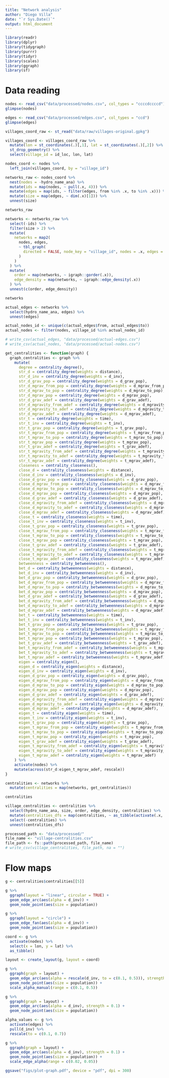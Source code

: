 ```yaml
---
title: "Network analysis"
author: "Diego Villa"
date: "`r Sys.Date()`"
output: html_document
---
```


```r
library(readr)
library(dplyr)
library(tidygraph)
library(purrr)
library(tidyr)
library(scales)
library(ggraph)
library(sf)
```

# Data reading

```r
nodes <- read_csv("data/processed/nodes.csv", col_types = "ccccdccccd")
glimpse(nodes)
```

```r
edges <- read_csv("data/processed/edges.csv", col_types = "ccd")
glimpse(edges)
```

```r
villages_coord_raw <- st_read("data/raw/villages-original.gpkg")

villages_coord <- villages_coord_raw %>% 
  mutate(lon = st_coordinates(.)[,1], lat = st_coordinates(.)[,2]) %>% 
  st_drop_geometry() %>% 
  select(village_id = id_loc, lon, lat)

nodes_coord <- nodes %>% 
  left_join(villages_coord, by = "village_id")
```

```r
networks_raw <- nodes_coord %>% 
  nest(nodes = -hydro_name_ana) %>% 
  mutate(ids = map(nodes, ~ pull(.x, 4))) %>% 
  mutate(edges = map(ids, ~ filter(edges, from %in% .x, to %in% .x))) %>% 
  mutate(size = map(edges, ~ dim(.x)[1])) %>% 
  unnest(size)
```

```r
networks_raw
```

```r
networks <- networks_raw %>% 
  select(-ids) %>% 
  filter(size > 2) %>% 
  mutate(
    networks = map2(
      nodes, edges, 
      ~ tbl_graph(
        directed = FALSE, node_key = "village_id", nodes = .x, edges = .y
      )
    )
  ) %>% 
  mutate(
    order = map(networks, ~ igraph::gorder(.x)),
    edge_density = map(networks, ~ igraph::edge_density(.x))
  ) %>% 
  unnest(c(order, edge_density))
```

```r
networks
```

```r
actual_edges <- networks %>% 
  select(hydro_name_ana, edges) %>% 
  unnest(edges)
```

```r
actual_nodes_id <- unique(c(actual_edges$from, actual_edges$to))
actual_nodes <- filter(nodes, village_id %in% actual_nodes_id)
```

```r
# write_csv(actual_edges, "data/processed/actual-edges.csv")
# write_csv(actual_nodes, "data/processed/actual-nodes.csv")
```

```r
get_centralities <- function(graph) {
  graph_centralities <- graph %>% 
    mutate(
      degree = centrality_degree(),
      str_d = centrality_degree(weights = distance),
      str_d_inv = centrality_degree(weights = d_inv),
      str_d_grav_pop = centrality_degree(weights = d_grav_pop),
      str_d_mgrav_from_pop = centrality_degree(weights = d_mgrav_from_pop),
      str_d_mgrav_to_pop = centrality_degree(weights = d_mgrav_to_pop),
      str_d_mgrav_pop = centrality_degree(weights = d_mgrav_pop),
      str_d_grav_adef = centrality_degree(weights = d_grav_adef),
      str_d_mgravity_from_adef = centrality_degree(weights = d_mgravity_from_adef),
      str_d_mgravity_to_adef = centrality_degree(weights = d_mgravity_to_adef),
      str_d_mgrav_adef = centrality_degree(weights = d_mgrav_adef),
      str_t = centrality_degree(weights = time),
      str_t_inv = centrality_degree(weights = t_inv),
      str_t_grav_pop = centrality_degree(weights = t_grav_pop),
      str_t_mgrav_from_pop = centrality_degree(weights = t_mgrav_from_pop),
      str_t_mgrav_to_pop = centrality_degree(weights = t_mgrav_to_pop),
      str_t_mgrav_pop = centrality_degree(weights = t_mgrav_pop),
      str_t_grav_adef = centrality_degree(weights = t_grav_adef),
      str_t_mgravity_from_adef = centrality_degree(weights = t_mgravity_from_adef),
      str_t_mgravity_to_adef = centrality_degree(weights = t_mgravity_to_adef),
      str_t_mgrav_adef = centrality_degree(weights = t_mgrav_adef),
      closeness = centrality_closeness(),
      close_d = centrality_closeness(weights = distance),
      close_d_inv = centrality_closeness(weights = d_inv),
      close_d_grav_pop = centrality_closeness(weights = d_grav_pop),
      close_d_mgrav_from_pop = centrality_closeness(weights = d_mgrav_from_pop),
      close_d_mgrav_to_pop = centrality_closeness(weights = d_mgrav_to_pop),
      close_d_mgrav_pop = centrality_closeness(weights = d_mgrav_pop),
      close_d_grav_adef = centrality_closeness(weights = d_grav_adef),
      close_d_mgravity_from_adef = centrality_closeness(weights = d_mgravity_from_adef),
      close_d_mgravity_to_adef = centrality_closeness(weights = d_mgravity_to_adef),
      close_d_mgrav_adef = centrality_closeness(weights = d_mgrav_adef),
      close_t = centrality_closeness(weights = time),
      close_t_inv = centrality_closeness(weights = t_inv),
      close_t_grav_pop = centrality_closeness(weights = t_grav_pop),
      close_t_mgrav_from_pop = centrality_closeness(weights = t_mgrav_from_pop),
      close_t_mgrav_to_pop = centrality_closeness(weights = t_mgrav_to_pop),
      close_t_mgrav_pop = centrality_closeness(weights = t_mgrav_pop),
      close_t_grav_adef = centrality_closeness(weights = t_grav_adef),
      close_t_mgravity_from_adef = centrality_closeness(weights = t_mgravity_from_adef),
      close_t_mgravity_to_adef = centrality_closeness(weights = t_mgravity_to_adef),
      close_t_mgrav_adef = centrality_closeness(weights = t_mgrav_adef),
      betweenness = centrality_betweenness(),
      bet_d = centrality_betweenness(weights = distance),
      bet_d_inv = centrality_betweenness(weights = d_inv),
      bet_d_grav_pop = centrality_betweenness(weights = d_grav_pop),
      bet_d_mgrav_from_pop = centrality_betweenness(weights = d_mgrav_from_pop),
      bet_d_mgrav_to_pop = centrality_betweenness(weights = d_mgrav_to_pop),
      bet_d_mgrav_pop = centrality_betweenness(weights = d_mgrav_pop),
      bet_d_grav_adef = centrality_betweenness(weights = d_grav_adef),
      bet_d_mgravity_from_adef = centrality_betweenness(weights = d_mgravity_from_adef),
      bet_d_mgravity_to_adef = centrality_betweenness(weights = d_mgravity_to_adef),
      bet_d_mgrav_adef = centrality_betweenness(weights = d_mgrav_adef),
      bet_t = centrality_betweenness(weights = time),
      bet_t_inv = centrality_betweenness(weights = t_inv),
      bet_t_grav_pop = centrality_betweenness(weights = t_grav_pop),
      bet_t_mgrav_from_pop = centrality_betweenness(weights = t_mgrav_from_pop),
      bet_t_mgrav_to_pop = centrality_betweenness(weights = t_mgrav_to_pop),
      bet_t_mgrav_pop = centrality_betweenness(weights = t_mgrav_pop),
      bet_t_grav_adef = centrality_betweenness(weights = t_grav_adef),
      bet_t_mgravity_from_adef = centrality_betweenness(weights = t_mgravity_from_adef),
      bet_t_mgravity_to_adef = centrality_betweenness(weights = t_mgravity_to_adef),
      bet_t_mgrav_adef = centrality_betweenness(weights = t_mgrav_adef),
      eigen = centrality_eigen(),
      eigen_d = centrality_eigen(weights = distance),
      eigen_d_inv = centrality_eigen(weights = d_inv),
      eigen_d_grav_pop = centrality_eigen(weights = d_grav_pop),
      eigen_d_mgrav_from_pop = centrality_eigen(weights = d_mgrav_from_pop),
      eigen_d_mgrav_to_pop = centrality_eigen(weights = d_mgrav_to_pop),
      eigen_d_mgrav_pop = centrality_eigen(weights = d_mgrav_pop),
      eigen_d_grav_adef = centrality_eigen(weights = d_grav_adef),
      eigen_d_mgravity_from_adef = centrality_eigen(weights = d_mgravity_from_adef),
      eigen_d_mgravity_to_adef = centrality_eigen(weights = d_mgravity_to_adef),
      eigen_d_mgrav_adef = centrality_eigen(weights = d_mgrav_adef),
      eigen_t = centrality_eigen(weights = time),
      eigen_t_inv = centrality_eigen(weights = t_inv),
      eigen_t_grav_pop = centrality_eigen(weights = t_grav_pop),
      eigen_t_mgrav_from_pop = centrality_eigen(weights = t_mgrav_from_pop),
      eigen_t_mgrav_to_pop = centrality_eigen(weights = t_mgrav_to_pop),
      eigen_t_mgrav_pop = centrality_eigen(weights = t_mgrav_pop),
      eigen_t_grav_adef = centrality_eigen(weights = t_grav_adef),
      eigen_t_mgravity_from_adef = centrality_eigen(weights = t_mgravity_from_adef),
      eigen_t_mgravity_to_adef = centrality_eigen(weights = t_mgravity_to_adef),
      eigen_t_mgrav_adef = centrality_eigen(weights = t_mgrav_adef)
    ) %>% 
    activate(nodes) %>% 
    mutate(across(str_d:eigen_t_mgrav_adef, rescale))
}
```

```r
centralities <- networks %>% 
  mutate(centralities = map(networks, get_centralities))
```

```r
centralities
```

```r
village_centralities <- centralities %>% 
  select(hydro_name_ana, size, order, edge_density, centralities) %>% 
  mutate(centralities_dfs = map(centralities, ~ as_tibble(activate(.x, nodes)))) %>% 
  select(-centralities) %>% 
  unnest(centralities_dfs)
```

```r
processed_path <- "data/processed/"
file_name <- "village-centralities.csv"
file_path <- fs::path(processed_path, file_name)
# write_csv(village_centralities, file_path, na = "")
```

# Flow maps

```r
g <- centralities$centralities[[5]]
```

```r
g %>% 
  ggraph(layout = "linear", circular = TRUE) +
  geom_edge_arc(aes(alpha = d_inv)) + 
  geom_node_point(aes(size = population))
```

```r
g %>% 
  ggraph(layout = "circle") +
  geom_edge_fan(aes(alpha = d_inv)) + 
  geom_node_point(aes(size = population))
```

```r
coord <- g %>% 
  activate(nodes) %>% 
  select(x = lon, y = lat) %>% 
  as_tibble()
```


```r
layout <- create_layout(g, layout = coord)
```

```r
g %>% 
  ggraph(graph = layout) +
  geom_edge_arc(aes(alpha = rescale(d_inv, to = c(0.1, 0.5))), strength = 0.1) + 
  geom_node_point(aes(size = population)) +
  scale_alpha_manual(range = c(0.1, 0.5))
```

```r
g %>% 
  ggraph(graph = layout) +
  geom_edge_arc(aes(alpha = d_inv), strength = 0.1) + 
  geom_node_point(aes(size = population))
```

```r
alpha_values <- g %>% 
  activate(edges) %>% 
  pull(d_inv) %>% 
  rescale(to = c(0.1, 0.7))
```


```r
g %>% 
  ggraph(graph = layout) +
  geom_edge_arc(aes(alpha = d_inv), strength = 0.1) + 
  geom_node_point(aes(size = population)) +
  scale_edge_alpha(range = c(0.02, 0.05))
```

```r
ggsave("figs/plot-graph.pdf", device = "pdf", dpi = 300)
```




